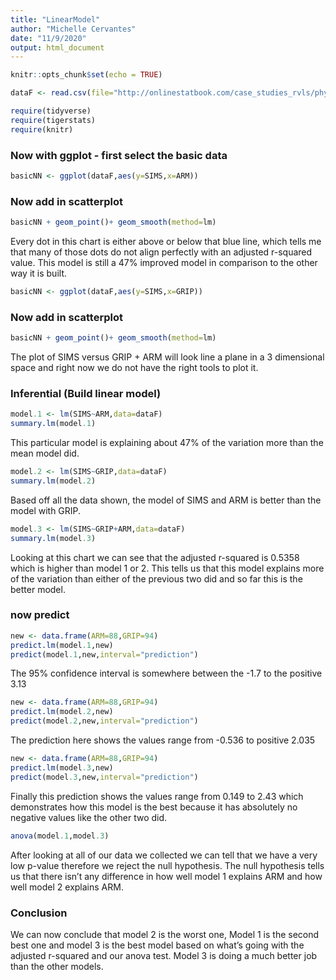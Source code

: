 ```yaml
---
title: "LinearModel"
author: "Michelle Cervantes"
date: "11/9/2020"
output: html_document
---
```


```r
knitr::opts_chunk$set(echo = TRUE)
```
  
```r
dataF <- read.csv(file="http://onlinestatbook.com/case_studies_rvls/physical_strength/data.txt",sep="", header=TRUE)
```
  
```r
require(tidyverse)
require(tigerstats)
require(knitr)
```
  
  
### Now with ggplot - first select the basic data   

```r
basicNN <- ggplot(dataF,aes(y=SIMS,x=ARM))
```
  
### Now add in scatterplot   
  
```r
basicNN + geom_point()+ geom_smooth(method=lm)
```

Every dot in this chart is either above or below that blue line, which tells me that many of those dots do not align perfectly with an adjusted r-squared value. This model is still a 47% improved model in comparison to the other way it is built.
```r
basicNN <- ggplot(dataF,aes(y=SIMS,x=GRIP))
```
  
### Now add in scatterplot   
  
```r
basicNN + geom_point()+ geom_smooth(method=lm)
```

The plot of SIMS versus GRIP + ARM will look line a plane in a 3 dimensional space and right now we do not have the right tools to plot it.

### Inferential  (Build linear model)   
  
```r
model.1 <- lm(SIMS~ARM,data=dataF)
summary.lm(model.1)
```

This particular model is explaining about 47% of the variation more than the mean model did. 

```r
model.2 <- lm(SIMS~GRIP,data=dataF)
summary.lm(model.2)
``` 

Based off all the data shown, the model of SIMS and ARM is better than the model with GRIP.

```r
model.3 <- lm(SIMS~GRIP+ARM,data=dataF)
summary.lm(model.3)
``` 

Looking at this chart we can see that the adjusted r-squared is 0.5358 which is higher than model 1 or 2. This tells us that this model explains more of the variation than either of the previous two did and so far this is the better model. 

### now predict 

```r
new <- data.frame(ARM=88,GRIP=94)
predict.lm(model.1,new)
predict(model.1,new,interval="prediction")
```
The 95% confidence interval is somewhere between the -1.7 to the positive 3.13


```r
new <- data.frame(ARM=88,GRIP=94)
predict.lm(model.2,new)
predict(model.2,new,interval="prediction")
```
The prediction here shows the values range from -0.536 to positive 2.035

```r
new <- data.frame(ARM=88,GRIP=94)
predict.lm(model.3,new)
predict(model.3,new,interval="prediction")
```
Finally this prediction shows the values range from 0.149 to 2.43 which demonstrates how this model is the best because it has absolutely no negative values like the other two did.

```r
anova(model.1,model.3)
```

After looking at all of our data we collected we can tell that we have a very low p-value therefore we reject the null hypothesis. The null hypothesis tells us that there isn't any difference in how well model 1 explains ARM and how well model 2 explains ARM.

### Conclusion   

We can now conclude that model 2 is the worst one, Model 1 is the second best one and model 3 is the best model based on what's going with the adjusted r-squared and our anova test. Model 3 is doing a much better job than the other models. 
